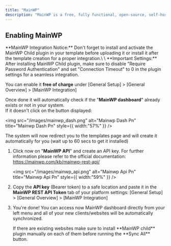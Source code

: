 ```yaml
---
title: "MainWP"
description: "MainWP is a free, fully functional, open-source, self-hosted WordPress® management plugin that allows you to manage multiple WordPress sites from one central dashboard securely."
---
```


## Enabling MainWP

<Warning>
  **MainWP Integration Notice:** Don't forget to install and activate the MainWP Child plugin in your template before uploading it or install it after the template creation for a proper integration.\
  \
  **Important Settings:** After installing MainWP Child plugin, make sure to disable "Require Password Authentication" and set "Connection Timeout" to 0 in the plugin settings for a seamless integration.
</Warning>

You can enable it **free of charge** under [General Setup] \> [General Overview] \> [MainWP Integration]

Once done it will automatically check if the "**MainWP dashboard**" already exists or not in your system.\
If it doesn't click on the button displayed:

<img
  src="/images/mainwp_dash.png"
  alt="Mainwp Dash Pn"
  title="Mainwp Dash Pn"
  style={{ width:"57%" }}
/>

The system will now redirect you to the templates page and will create it automatically for you (wait up to 60 secs to get it installed)

1. Click now on "**MainWP API**" and create an API key. For further information please refer to the official documentation: https://mainwp.com/kb/mainwp-rest-api/

   <img
     src="/images/mainwp_api.png"
     alt="Mainwp Api Pn"
     title="Mainwp Api Pn"
     style={{ width:"59%" }}
   />
2. Copy the **API key** (Bearer token) to a safe location and paste it in the **MainWP REST API Token** tab of your platform settings: [General Setup] \> [General Overview] \> [MainWP Integration]
3. You're done\! You can access now MainWP dashboard directly from your left menu and all of your new clients/websites will be automatically synchronized.

   <Note>
     If there are existing websites make sure to install **MainWP child** plugin manually on each of them before running the **Sync All** button.
   </Note>
